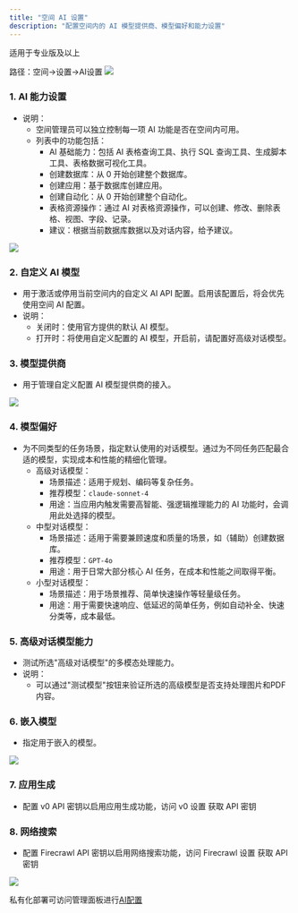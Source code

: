 ```yaml
---
title: "空间 AI 设置"
description: "配置空间内的 AI 模型提供商、模型偏好和能力设置"
---
```

<Tip>适用于专业版及以上</Tip>

路径：空间→设置→AI设置
![](/images/2025-09-25-21-37-58.png)

### 1. AI 能力设置

- 说明：
  - 空间管理员可以独立控制每一项 AI 功能是否在空间内可用。
  - 列表中的功能包括：
    - AI 基础能力：包括 AI 表格查询工具、执行 SQL 查询工具、生成脚本工具、表格数据可视化工具。
    - 创建数据库：从 0 开始创建整个数据库。
    - 创建应用：基于数据库创建应用。
    - 创建自动化：从 0 开始创建整个自动化。
    - 表格资源操作：通过 AI 对表格资源操作，可以创建、修改、删除表格、视图、字段、记录。
    - 建议：根据当前数据库数据以及对话内容，给予建议。

![](/images/2025-09-25-21-36-58.png)

### 2. 自定义 AI 模型

- 用于激活或停用当前空间内的自定义 AI API 配置。启用该配置后，将会优先使用空间 AI 配置。
- 说明：
  - 关闭时：使用官方提供的默认 AI 模型。
  - 打开时：将使用自定义配置的 AI 模型，开启前，请配置好高级对话模型。

### 3. 模型提供商

- 用于管理自定义配置 AI 模型提供商的接入。

![](/images/2025-10-10-19-36-09.png)

### 4. 模型偏好

- 为不同类型的任务场景，指定默认使用的对话模型。通过为不同任务匹配最合适的模型，实现成本和性能的精细化管理。
  - 高级对话模型：
    - 场景描述：适用于规划、编码等复杂任务。
    - 推荐模型：`claude-sonnet-4`
    - 用途：当应用内触发需要高智能、强逻辑推理能力的 AI 功能时，会调用此处选择的模型。
  - 中型对话模型：
    - 场景描述：适用于需要兼顾速度和质量的场景，如（辅助）创建数据库。
    - 推荐模型：`GPT-4o`
    - 用途：用于日常大部分核心 AI 任务，在成本和性能之间取得平衡。
  - 小型对话模型：
    - 场景描述：用于场景推荐、简单快速操作等轻量级任务。
    - 用途：用于需要快速响应、低延迟的简单任务，例如自动补全、快速分类等，成本最低。

### 5. 高级对话模型能力

- 测试所选"高级对话模型"的多模态处理能力。
- 说明：
  - 可以通过"测试模型"按钮来验证所选的高级模型是否支持处理图片和PDF内容。

### 6. 嵌入模型

- 指定用于嵌入的模型。

![](/images/2025-09-25-21-36-33.png)

### 7. 应用生成

- 配置 v0 API 密钥以启用应用生成功能，访问 v0 设置 获取 API 密钥

### 8. 网络搜索

- 配置 Firecrawl API 密钥以启用网络搜索功能，访问 Firecrawl 设置 获取 API 密钥

![](/images/2025-10-10-19-38-21.png)

<Tip>私有化部署可访问管理面板进行[AI配置](/zh/basic/admin-panel/ai-setting)</Tip>